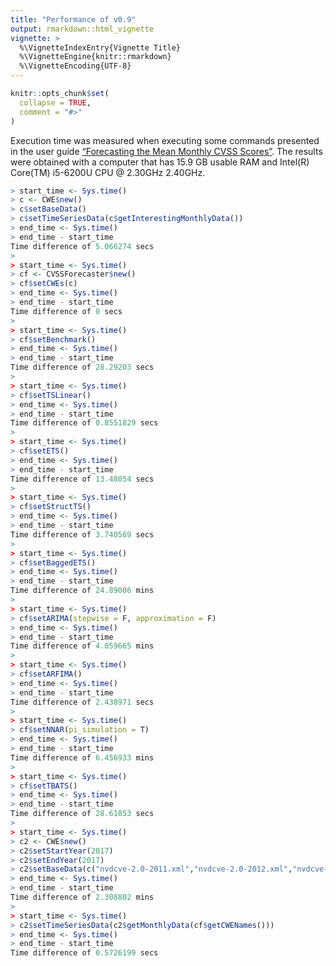 ```yaml
---
title: "Performance of v0.9"
output: rmarkdown::html_vignette
vignette: >
  %\VignetteIndexEntry{Vignette Title}
  %\VignetteEngine{knitr::rmarkdown}
  %\VignetteEncoding{UTF-8}
---
```


```r
knitr::opts_chunk$set(
  collapse = TRUE,
  comment = "#>"
)
```

Execution time was measured when executing some commands presented in the user guide ["Forecasting the Mean Monthly CVSS Scores"](forecasting.html). The results were obtained with a computer that has 15.9 GB usable RAM and Intel(R) Core(TM) i5-6200U CPU @ 2.30GHz 2.40GHz.

```r
> start_time <- Sys.time()
> c <- CWE$new()
> c$setBaseData()
> c$setTimeSeriesData(c$getInterestingMonthlyData())
> end_time <- Sys.time()
> end_time - start_time
Time difference of 5.066274 secs
>
> start_time <- Sys.time()
> cf <- CVSSForecaster$new()
> cf$setCWEs(c)
> end_time <- Sys.time()
> end_time - start_time
Time difference of 0 secs
> 
> start_time <- Sys.time()
> cf$setBenchmark()
> end_time <- Sys.time()
> end_time - start_time
Time difference of 28.29203 secs
> 
> start_time <- Sys.time()
> cf$setTSLinear()
> end_time <- Sys.time()
> end_time - start_time
Time difference of 0.8551829 secs
> 
> start_time <- Sys.time()
> cf$setETS()
> end_time <- Sys.time()
> end_time - start_time
Time difference of 13.48054 secs
> 
> start_time <- Sys.time()
> cf$setStructTS()
> end_time <- Sys.time()
> end_time - start_time
Time difference of 3.740569 secs
> 
> start_time <- Sys.time()
> cf$setBaggedETS()
> end_time <- Sys.time()
> end_time - start_time
Time difference of 24.89006 mins
> 
> start_time <- Sys.time()
> cf$setARIMA(stepwise = F, approximation = F)
> end_time <- Sys.time()
> end_time - start_time
Time difference of 4.059665 mins
> 
> start_time <- Sys.time()
> cf$setARFIMA()
> end_time <- Sys.time()
> end_time - start_time
Time difference of 2.438971 secs
> 
> start_time <- Sys.time()
> cf$setNNAR(pi_simulation = T)
> end_time <- Sys.time()
> end_time - start_time
Time difference of 6.456933 mins
> 
> start_time <- Sys.time()
> cf$setTBATS()
> end_time <- Sys.time()
> end_time - start_time
Time difference of 28.61853 secs
>
> start_time <- Sys.time()
> c2 <- CWE$new()
> c2$setStartYear(2017)
> c2$setEndYear(2017)
> c2$setBaseData(c("nvdcve-2.0-2011.xml","nvdcve-2.0-2012.xml","nvdcve-2.0-2013.xml","nvdcve-2.0-2014.xml","nvdcve-2.0-2015.xml","nvdcve-2.0-2016.xml","nvdcve-2.0-2017.xml"))
> end_time <- Sys.time()
> end_time - start_time
Time difference of 2.308802 mins
> 
> start_time <- Sys.time()
> c2$setTimeSeriesData(c2$getMonthlyData(cf$getCWENames()))
> end_time <- Sys.time()
> end_time - start_time
Time difference of 0.5726199 secs
```